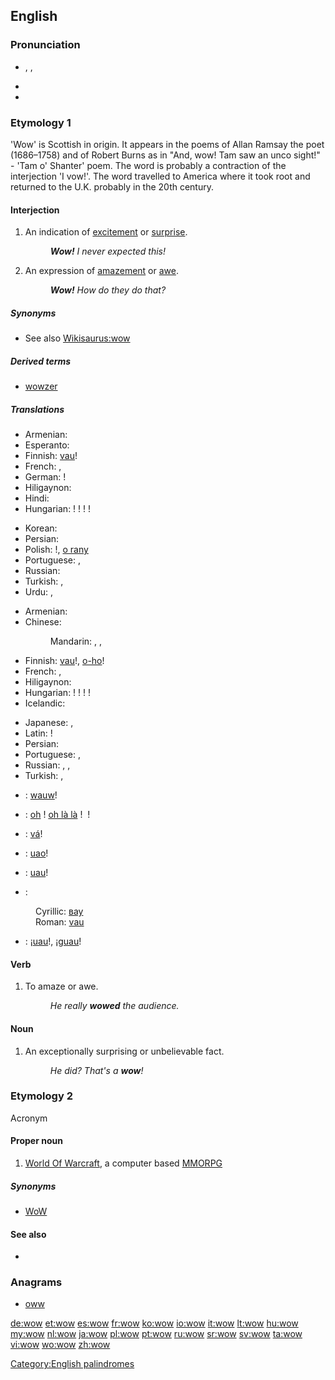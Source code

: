 ==English==

===Pronunciation===
* {{enPR|wou}}, {{IPA|/waʊ̯/}}, {{X-SAMPA|/waU_^/}}
* {{audio|en-us-wow.ogg|Audio (US)}}
* {{rhymes|aʊ}}

===Etymology 1===
'Wow' is Scottish in origin. It appears in the poems of Allan Ramsay the poet (1686–1758) and of Robert Burns as in "And, wow! Tam saw an unco sight!" - 'Tam o' Shanter' poem. The word is probably a contraction of the interjection 'I vow!'. The word travelled to America where it took root and returned to the U.K. probably in the 20th century.

<!--Originally an [[acronym]] of the expression: {{term||[[wonder]] [[of]] [[wonders]]}}.{{fact}}-->
{{etystub}}

====Interjection====
{{en-interj}}

# An indication of [[excitement]] or [[surprise]].
#: '''''Wow!''' I never expected this!''
# An expression of [[amazement]] or [[awe]].
#: '''''Wow!''' How do they do that?''

=====Synonyms=====
* See also [[Wikisaurus:wow]]

=====Derived terms=====
* [[wowzer]]

=====Translations=====
{{trans-top|excitement}}
* Armenian: {{t-|hy|մաման-ծաղկաման|tr=maman-çaġkaman}}
* Esperanto: {{t-|eo|ŭaŭ}}
* Finnish: [[vau]]!
* French: {{t+|fr|waouh}}, {{t+|fr|ouah}}
* German: {{t-|de|Toll}}!
* Hiligaynon: {{tø|hil|aba|alt=abá}}
* Hindi: {{t-|hi|वाह|tr=vāh|sc=Deva}}
* Hungarian: {{t-|hu|hűha}}! {{t-|hu|tyű}}! {{t-|hu|tyűha}}! {{t-|hu|ejha}}!
{{trans-mid}}
* Korean: {{t-|ko|우와|tr=Uwa|sc=Kore}}
* Persian: {{t+|fa|به|tr=bah|sc=fa-Arab}}
* Polish: {{t+|pl|wow}}!, [[o rany]]
* Portuguese: {{t+|pt|uau}}, {{t-|pt|uia}}
* Russian: {{t-|ru|ух ты|tr=ux ty}}
* Turkish: {{t+|tr|vay}}, {{t-|tr|vay canına}}
* Urdu: {{t+|ur|واہ|tr=vāh|sc=ur-Arab}}, {{t+|ur|وا|tr=vā|sc=ur-Arab}}
{{trans-bottom}}

{{trans-top|amazement}}
* Armenian: {{t-|hy|մաման-ծաղկաման|tr=maman-çaġkaman}}
* Chinese:
*: Mandarin: {{t-|cmn|哇塞|tr=wāsài|sc=Hani}}, {{t-|cmn|哇|tr=wā|sc=Hani}}, {{t-|cmn|哎呀|tr=āiyā|sc=Hani}}
* Finnish: [[vau]]!, [[o-ho]]!
* French: {{t+|fr|ouah|alt=ouah!}}, {{t+|fr|oh|alt=oh!}}
* Hiligaynon: {{tø|hil|aba|alt=abá}}
* Hungarian: {{t-|hu|hűha}}! {{t-|hu|tyű}}! {{t-|hu|tyűha}}! {{t-|hu|ejha}}!
* Icelandic: {{t-|is|vá}}
{{trans-mid}}
* Japanese: {{t-|ja|ワウ|tr=wā}}, {{t+|ja|すごい|alt=すごい！|tr=sugoi!}}
* Latin: {{t-|la|hui}}!
* Persian: {{t+|fa|به|tr=bah|sc=fa-Arab}}
* Portuguese: {{t+|pt|uau}}, {{t-|pt|uia}}
* Russian: {{t+|ru|ого|tr=ogó, ohó}}, {{t-|ru|ничего себе|tr=ničevó sebé!|alt=ничего себе!|sc=Cyrl}}, {{t+|ru|ба|tr=ba|sc=Cyrl}}
* Turkish: {{t+|tr|vay}}, {{t-|tr|vay canına}}
{{trans-bottom}}

{{checktrans-top}}
* {{ttbc|nl}}: [[wauw]]!
* {{ttbc|fr}}: [[oh]]&nbsp;! [[oh là là]]&nbsp;! {{t+|fr|ouah}}&nbsp;!
* {{ttbc|is}}: [[vá]]!
* {{ttbc|it}}: [[uao]]!
{{trans-mid}}
* {{ttbc|ro}}: [[uau]]!
* {{ttbc|sh}}:
: Cyrillic: [[вау]]
: Roman: [[vau]]
* {{ttbc|es}}: ¡[[uau]]!, ¡[[guau]]!
{{trans-bottom}}

====Verb====
{{en-verb}}

# To amaze or awe.
#: ''He really '''wowed''' the audience.''

====Noun====
{{en-noun}}

# An exceptionally surprising or unbelievable fact.
#: ''He did? That's a '''wow'''!''

===Etymology 2===
Acronym

====Proper noun====
{{en-proper noun}}

# [[w:World Of Warcraft|World Of Warcraft]], a computer based [[MMORPG]]

=====Synonyms=====
* [[WoW]]

====See also====
* {{pedia|World of Warcraft}}

===Anagrams===
* [[oww#English|oww]]

[[Category:English palindromes]]

[[de:wow]]
[[et:wow]]
[[es:wow]]
[[fr:wow]]
[[ko:wow]]
[[io:wow]]
[[it:wow]]
[[lt:wow]]
[[hu:wow]]
[[my:wow]]
[[nl:wow]]
[[ja:wow]]
[[pl:wow]]
[[pt:wow]]
[[ru:wow]]
[[sr:wow]]
[[sv:wow]]
[[ta:wow]]
[[vi:wow]]
[[wo:wow]]
[[zh:wow]]